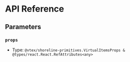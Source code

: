 # API Reference

## Parameters

### `props`

- Type: `@vtex/shoreline-primitives.VirtualItemsProps & @types/react.React.RefAttributes<any>`
